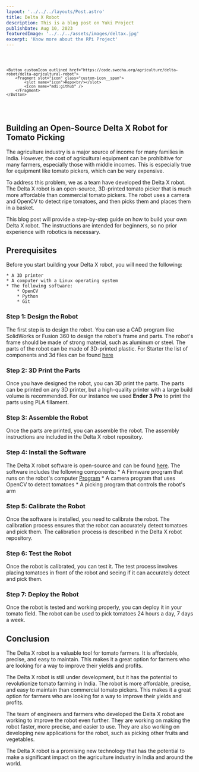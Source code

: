 ```yaml
---
layout: '../../../layouts/Post.astro'
title: Delta X Robot
description: This is a blog post on Yuki Project
publishDate: Aug 10, 2023
featuredImage: '../../../assets/images/deltax.jpg'
excerpt: 'Know more about the RPi Project'
---
```

<code>

	<Button customIcon outlined href="https://code.swecha.org/agriculture/delta-robot/delta-agricultural-robot">
		<Fragment slot="icon" class="custom-icon__span">
            <slot name="icon">Repo<br/></slot>
			<Icon name="mdi:github" />
		</Fragment>
	</Button>
</code>

<br/>

## Building an Open-Source Delta X Robot for Tomato Picking

The agriculture industry is a major source of income for many families in India. However, the cost of agricultural equipment can be prohibitive for many farmers, especially those with middle incomes. This is especially true for equipment like tomato pickers, which can be very expensive.

To address this problem, we as a team have developed the Delta X robot. The Delta X robot is an open-source, 3D-printed tomato picker that is much more affordable than commercial tomato pickers. The robot uses a camera and OpenCV to detect ripe tomatoes, and then picks them and places them in a basket.

This blog post will provide a step-by-step guide on how to build your own Delta X robot. The instructions are intended for beginners, so no prior experience with robotics is necessary.

## Prerequisites

Before you start building your Delta X robot, you will need the following:

    * A 3D printer
    * A computer with a Linux operating system
    * The following software:
        * OpenCV
        * Python
        * Git

### Step 1: Design the Robot

The first step is to design the robot. You can use a CAD program like SolidWorks or Fusion 360 to design the robot's frame and parts. The robot's frame should be made of strong material, such as aluminum or steel. The parts of the robot can be made of 3D-printed plastic. For Starter the list of components and 3d files can be found [here](https://code.swecha.org/agriculture/delta-robot/delta-agricultural-robot/-/tree/main/STL-files)

### Step 2: 3D Print the Parts

Once you have designed the robot, you can 3D print the parts. The parts can be printed on any 3D printer, but a high-quality printer with a large build volume is recommended. For our instance we used **Ender 3 Pro** to print the parts using PLA fillament.


### Step 3: Assemble the Robot

Once the parts are printed, you can assemble the robot. The assembly instructions are included in the Delta X robot repository.


### Step 4: Install the Software

The Delta X robot software is open-source and can be found [here](https://code.swecha.org/agriculture/delta-robot/delta-agricultural-robot). The software includes the following components:
    * A Firmware program that runs on the robot's computer [Program](https://www.deltaxrobot.com/p/download.html)
    * A camera program that uses OpenCV to detect tomatoes
    * A picking program that controls the robot's arm

### Step 5: Calibrate the Robot

Once the software is installed, you need to calibrate the robot. The calibration process ensures that the robot can accurately detect tomatoes and pick them. The calibration process is described in the Delta X robot repository.

### Step 6: Test the Robot

Once the robot is calibrated, you can test it. The test process involves placing tomatoes in front of the robot and seeing if it can accurately detect and pick them.

### Step 7: Deploy the Robot

Once the robot is tested and working properly, you can deploy it in your tomato field. The robot can be used to pick tomatoes 24 hours a day, 7 days a week.

## Conclusion

The Delta X robot is a valuable tool for tomato farmers. It is affordable, precise, and easy to maintain. This makes it a great option for farmers who are looking for a way to improve their yields and profits.

The Delta X robot is still under development, but it has the potential to revolutionize tomato farming in India. The robot is more affordable, precise, and easy to maintain than commercial tomato pickers. This makes it a great option for farmers who are looking for a way to improve their yields and profits.

The team of engineers and farmers who developed the Delta X robot are working to improve the robot even further. They are working on making the robot faster, more precise, and easier to use. They are also working on developing new applications for the robot, such as picking other fruits and vegetables.



The Delta X robot is a promising new technology that has the potential to make a significant impact on the agriculture industry in India and around the world.